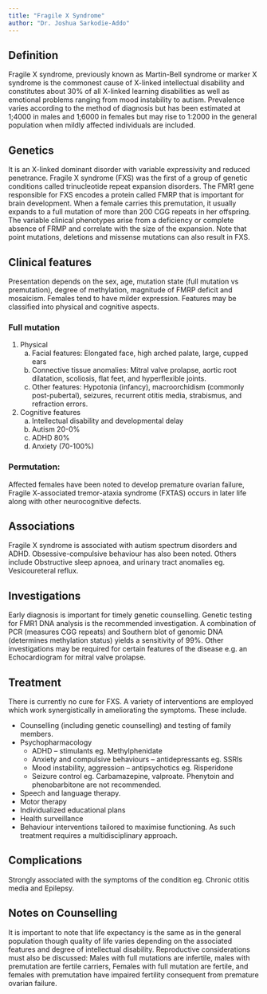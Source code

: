 ```yaml
---
title: "Fragile X Syndrome"
author: "Dr. Joshua Sarkodie-Addo"
---
```


## Definition

Fragile X syndrome, previously known as Martin-Bell syndrome or marker X syndrome is the commonest
cause of X-linked intellectual disability and constitutes about 30% of all X-linked learning
disabilities as well as emotional problems ranging from mood instability to autism. Prevalence
varies according to the method of diagnosis but has been estimated at 1;4000 in males and 1;6000 in
females but may rise to 1:2000 in the general population when mildly affected individuals are
included.

## Genetics

It is an X-linked dominant disorder with variable expressivity and reduced penetrance. Fragile X
syndrome (FXS) was the first of a group of genetic conditions called trinucleotide repeat expansion
disorders. The FMR1 gene responsible for FXS encodes a protein called FMRP that is important for
brain development. When a female carries this premutation, it usually expands to a full mutation of
more than 200 CGG repeats in her offspring. The variable clinical phenotypes arise from a deficiency
or complete absence of FRMP and correlate with the size of the expansion. Note that point mutations,
deletions and missense mutations can also result in FXS.

## Clinical features

Presentation depends on the sex, age, mutation state (full mutation vs premutation), degree of
methylation, magnitude of FMRP deficit and mosaicism. Females tend to have milder expression.
Features may be classified into physical and cognitive aspects.

### Full mutation

1.  Physical
    a.  Facial features: Elongated face, high arched palate, large, cupped ears
    b.  Connective tissue anomalies: Mitral valve prolapse, aortic root dilatation, scoliosis, flat
        feet, and hyperflexible joints.
    c.  Other features: Hypotonia (infancy), macroorchidism (commonly post-pubertal), seizures,
        recurrent otitis media, strabismus, and refraction errors.
2.  Cognitive features
    a.  Intellectual disability and developmental delay
    b.  Autism 20-0%
    c.  ADHD 80%
    d.  Anxiety (70-100%)

### Permutation:

Affected females have been noted to develop premature ovarian failure, Fragile X-associated
tremor-ataxia syndrome (FXTAS) occurs in later life along with other neurocognitive defects.

## Associations

Fragile X syndrome is associated with autism spectrum disorders and ADHD. Obsessive-compulsive
behaviour has also been noted. Others include Obstructive sleep apnoea, and urinary tract anomalies
eg. Vesicoureteral reflux.

## Investigations

Early diagnosis is important for timely genetic counselling. Genetic testing for FMR1 DNA analysis
is the recommended investigation. A combination of PCR (measures CGG repeats) and Southern blot of
genomic DNA (determines methylation status) yields a sensitivity of 99%. Other investigations may be
required for certain features of the disease e.g. an Echocardiogram for mitral valve prolapse.

## Treatment

There is currently no cure for FXS. A variety of interventions are employed which work
synergistically in ameliorating the symptoms. These include.

-   Counselling (including genetic counselling) and testing of family members.
-   Psychopharmacology
    -   ADHD – stimulants eg. Methylphenidate
    -   Anxiety and compulsive behaviours – antidepressants eg. SSRIs
    -   Mood instability, aggression – antipsychotics eg. Risperidone
    -   Seizure control eg. Carbamazepine, valproate. Phenytoin and phenobarbitone are not
        recommended.
-   Speech and language therapy.
-   Motor therapy
-   Individualized educational plans
-   Health surveillance
-   Behaviour interventions tailored to maximise functioning. As such treatment requires a
    multidisciplinary approach.

## Complications

Strongly associated with the symptoms of the condition eg. Chronic otitis media and Epilepsy.

## Notes on Counselling 

It is important to note that life expectancy is the same as in the general population though quality
of life varies depending on the associated features and degree of intellectual disability.
Reproductive considerations must also be discussed: Males with full mutations are infertile, males
with premutation are fertile carriers, Females with full mutation are fertile, and females with
premutation have impaired fertility consequent from premature ovarian failure.
